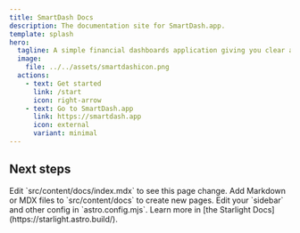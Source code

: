 ```yaml
---
title: SmartDash Docs
description: The documentation site for SmartDash.app.
template: splash
hero:
  tagline: A simple financial dashboards application giving you clear and in-depth relevant information regarding your business financial standing.
  image:
    file: ../../assets/smartdashicon.png
  actions:
    - text: Get started
      link: /start
      icon: right-arrow
    - text: Go to SmartDash.app
      link: https://smartdash.app
      icon: external
      variant: minimal
---
```



## Next steps

<CardGrid stagger>
	<Card title="Update content" icon="pencil">
	<Icon name="mdi:home" />
		Edit `src/content/docs/index.mdx` to see this page change.
	</Card>
	<Card title="Add new content" icon="add-document">
		Add Markdown or MDX files to `src/content/docs` to create new pages.
	</Card>
	<Card title="Configure your site" icon="setting">
		Edit your `sidebar` and other config in `astro.config.mjs`.
	</Card>
	<Card title="Read the docs" icon="open-book">
		Learn more in [the Starlight Docs](https://starlight.astro.build/).
	</Card>
</CardGrid>
